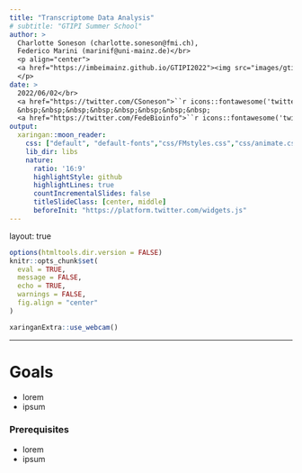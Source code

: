 ```yaml
---
title: "Transcriptome Data Analysis"
# subtitle: "GTIPI Summer School"
author: > 
  Charlotte Soneson (charlotte.soneson@fmi.ch), 
  Federico Marini (marinif@uni-mainz.de)</br>
  <p align="center">
  <a href="https://imbeimainz.github.io/GTIPI2022"><img src="images/gtipi_logo.png" alt="" height="150"/></a>
  </p>
date: >
  2022/06/02</br>
  <a href="https://twitter.com/CSoneson">``r icons::fontawesome('twitter')` @CSoneson`</a>
  &nbsp;&nbsp;&nbsp;&nbsp;&nbsp;&nbsp;&nbsp;&nbsp;
  <a href="https://twitter.com/FedeBioinfo">``r icons::fontawesome('twitter')` @FedeBioinfo`</a>
output:
  xaringan::moon_reader:
    css: ["default", "default-fonts","css/FMstyles.css","css/animate.css"]
    lib_dir: libs
    nature:
      ratio: '16:9'
      highlightStyle: github
      highlightLines: true
      countIncrementalSlides: false
      titleSlideClass: [center, middle]
      beforeInit: "https://platform.twitter.com/widgets.js"
---
```


layout: true

```r
options(htmltools.dir.version = FALSE)
knitr::opts_chunk$set(
  eval = TRUE,
  message = FALSE,
  echo = TRUE,
  warnings = FALSE,
  fig.align = "center"
)
```

```r
xaringanExtra::use_webcam()
```

---

# Goals

- lorem
- ipsum

### Prerequisites

- lorem
- ipsum
